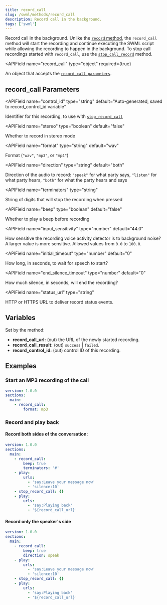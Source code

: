 ```yaml
---
title: record_call
slug: /swml/methods/record_call
description: Record call in the background.
tags: ['swml']
---
```



Record call in the background. Unlike the [`record` method](./record.mdx), the `record_call` method
will start the recording and continue executing the SWML script while allowing the recording to happen in the background.
To stop call recordings started with `record_call`, use the [`stop_call_record`](./stop_record_call.mdx) method.

<APIField
  name="record_call"
  type="object"
  required={true}
>
  An object that accepts the [`record_call parameters`](#record_call-parameters).
</APIField>

## **record_call Parameters**

<APIField
  name="control_id"
  type="string"
  default="Auto-generated, saved to record_control_id variable"
>
  Identifier for this recording, to use with [`stop_record_call`](./stop_record_call.mdx)
</APIField>

<APIField
  name="stereo"
  type="boolean"
  default="false"
>
  Whether to record in stereo mode
</APIField>

<APIField
  name="format"
  type="string"
  default="wav"
>
  Format (`"wav"`, `"mp3"`, or `"mp4"`)
</APIField>

<APIField
  name="direction"
  type="string"
  default="both"
>
  Direction of the audio to record: `"speak"` for what party says, `"listen"` for what party hears, `"both"` for what the party hears and says
</APIField>

<APIField
  name="terminators"
  type="string"
>
  String of digits that will stop the recording when pressed
</APIField>

<APIField
  name="beep"
  type="boolean"
  default="false"
>
  Whether to play a beep before recording
</APIField>

<APIField
  name="input_sensitivity"
  type="number"
  default="44.0"
>
  How sensitive the recording voice activity detector is to background noise? A larger value is more sensitive. Allowed values from `0.0` to `100.0`.
</APIField>

<APIField
  name="initial_timeout"
  type="number"
  default="0"
>
  How long, in seconds, to wait for speech to start?
</APIField>

<APIField
  name="end_silence_timeout"
  type="number"
  default="0"
>
  How much silence, in seconds, will end the recording?
</APIField>

<APIField
  name="status_url"
  type="string"
>
  HTTP or HTTPS URL to deliver record status events.
</APIField>

## **Variables**

Set by the method:

- **record_call_url:** (out) the URL of the newly started recording.
- **record_call_result:** (out) `success` | `failed`.
- **record_control_id:** (out) control ID of this recording.

## **Examples**

### Start an MP3 recording of the call

```yaml andJson
version: 1.0.0
sections:
  main:
    - record_call:
        format: mp3
```

### Record and play back

#### Record both sides of the conversation:

```yaml andJson
version: 1.0.0
sections:
  main:
    - record_call:
        beep: true
        terminators: '#'
    - play:
        urls:
          - 'say:Leave your message now'
          - 'silence:10'
    - stop_record_call: {}
    - play:
        urls:
          - 'say:Playing back'
          - '${record_call_url}'
```

#### Record only the speaker's side

```yaml andJson
version: 1.0.0
sections:
  main:
    - record_call:
        beep: true
        direction: speak
    - play:
        urls:
          - 'say:Leave your message now'
          - 'silence:10'
    - stop_record_call: {}
    - play:
        urls:
          - 'say:Playing back'
          - '${record_call_url}'
```
